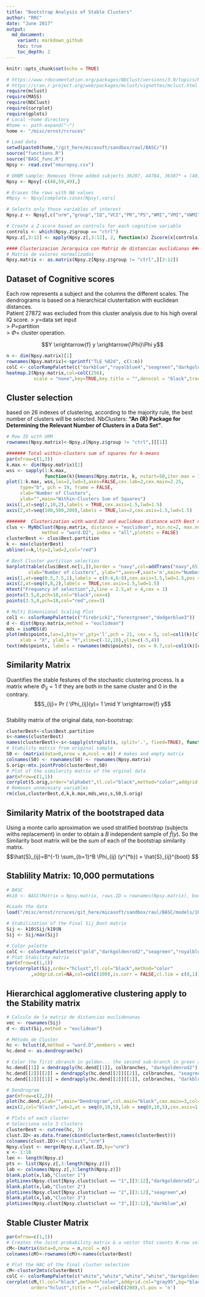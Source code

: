 ```yaml
---
title: "Bootstrap Analysis of Stable Clusters"
author: "RRC"
date: "June 2017"
output: 
  md_document:
    variant: markdown_github
    toc: true
    toc_depth: 2
---
```


```r
knitr::opts_chunk$set(echo = TRUE)
```

```r
# https://www.rdocumentation.org/packages/NbClust/versions/3.0/topics/NbClust
# https://cran.r-project.org/web/packages/mclust/vignettes/mclust.html
require(mclust)
require(MASS)
require(NbClust)
require(corrplot)
require(gplots)
# Local ~home directory
#home <- path.expand("~")
home <- "/misc/ernst/rcruces"


```

```r
# Load data
setwd(paste0(home,"/git_here/micasoft/sandbox/raul/BASC/"))
source("functions.R")
source("BASC_func.R")
Npsy <- read.csv("neuropsy.csv")

# OHBM sample: Removes three added subjects 36207, 44784, 36387* = (48, 59, 49)
Npsy <- Npsy[-c(48,59,49),]

# Erases the rows with NA values
#Npsy <- Npsy[complete.cases(Npsy),vars] 

# Selects only those variables of interest
Npsy.z <- Npsy[,c("urm","group","IQ","VCI","PR","PS","WMI","VMI","VWMI","IMI","DMI","AMI")]

# Create a Z-score based on controls for each cognitive variable
controls <- which(Npsy.z$group == "ctrl")
Npsy.z[,3:12] <- apply(Npsy.z[,3:12], 2, function(x) Zscore(x[controls],x))

#### Clusterizacion Jerarquica con Matriz de distancias euclidianas ####
# Matrix de valores normalizados
Npsy.matrix <- as.matrix(Npsy.z[Npsy.z$group != "ctrl",][3:12])

```


## Dataset of Cognitive scores
Each row represents a subject and the columns the different scales. The dendrograms is based on a hierarchical clusteritation with euclidean distances.  
Patient 27872 was excluded from this cluster analysis due to his high overal IQ score.
> $y$=data set input  
> $P$=partition  
> $\Phi$= cluster operation.
  
$$Y \xrightarrow{f}  y \xrightarrow{\Phi}\Phi y$$
```r
n <- dim(Npsy.matrix)[1]
rownames(Npsy.matrix)<-sprintf("TLE %02d", c(1:n))
colC <- colorRampPalette(c("darkblue","royalblue4","seagreen","darkgoldenrod2","gold"))
heatmap.2(Npsy.matrix,col=colC(256),
          scale = "none",key=TRUE,key.title = "",denscol = "black",tracecol = NA,dendrogram = "none",main = "Cognitive scores",Rowv=FALSE,Colv=FALSE)
```

## Cluster selection
based on 26 indexes of clustering, according to the majority rule, the best number of clusters will be selected. NbClusters: **"An {R} Package for Determining the Relevant Number of Clusters in a Data Set"**.
```r
# Row ID with URM
rownames(Npsy.matrix)<-Npsy.z[Npsy.z$group != "ctrl",][[1]]

####### Total within-clusters sum of squares for k-means 
par(mfrow=c(1,3))
k.max <- dim(Npsy.matrix)[2]
wss <- sapply(1:k.max,
              function(k){kmeans(Npsy.matrix, k, nstart=50,iter.max = 15 )$tot.withinss})
plot(1:k.max, wss,las=2,lwd=3,axes=FALSE,cex.lab=2,cex.main=2.25,
     type="b", pch = 19, frame = FALSE,
     xlab="Number of Clusters",
     ylab="",main="Within-Clusters Sum of Squares")
axis(1,at=seq(2,10,2),labels = TRUE,cex.axis=1.5,lwd=1.5)
axis(2,at=seq(100,500,200),labels = TRUE,las=2,cex.axis=1.5,lwd=1.5)

#######  Clusterization with ward.D2 and euclidean distance with Best number of clusters
clus <- MyNbClust(Npsy.matrix, distance = "euclidean", min.nc=2, max.nc=8, 
             method = "ward.D2", index = "all",plotetc = FALSE)
clusterBest <- clus$Best.partition
k <- max(clusterBest)
abline(v=k,lty=2,lwd=2,col="red")

# Best Cluster partition selection
barplot(table(clus$Best.nc[1,]),border = "navy",col=addTrans("navy",65),space=0,cex.lab=2,
        xlab="Number of clusters", ylab="",axes=F,xaxt='n',main="Number of clusters selected by 26 criteria")
axis(1,at=seq(0.5,7.5,1),labels = c(0:4,6:8),cex.axis=1.5,lwd=1.5,pos = -0.25)
axis(2,at=seq(0,8,2),labels = TRUE,cex.axis=1.5,lwd=1.5)
mtext("Frequency of selection",2,line = 2.5,at = 4,cex = 1)
points(3.5,8,pch=18,col="black",cex=4)
points(3.5,8,pch=18,col="red",cex=3)

# Multi Dimensional Scaling Plot
col1 <- colorRampPalette(c("firebrick1","forestgreen","dodgerblue3"))
d <- dist(Npsy.matrix,method = "euclidean")
mds = isoMDS(d)
plot(mds$points,las=1,bty='n',pty='l',pch = 21, cex = 5, col=col1(k)[clusterBest],bg = adjustcolor(col1(k)[clusterBest], alpha = 0.2), 
     xlab = "X", ylab = "Y",xlim=c(-12,10),ylim=c(-5,4)) 
text(mds$points, labels = rownames(mds$points), cex = 0.7,col=col1(k)[clusterBest])

```

## Similarity Matrix
Quantifies  the stable festures of the stochastic clustering process. Is a matrix where $\Phi_{ij}=1$ if they are both in the same cluster and 0 in the contrary.  
$$S_{ij}= Pr ( \Phi_{ij}(y)= 1 \mid Y \xrightarrow{f} y$$  
Stability matrix of the original data, non-bootstrap:
```r
clusterBest<-clus$Best.partition
s<-names(clusterBest)
names(clusterBest)<-s<-sapply(strsplit(s, split='.', fixed=TRUE), function(x) (x[1]))
# Stability matrix from original sample
S0 <- (matrix(data=0,nrow = n,ncol = n)) # makes and empty matrix
colnames(S0) <- rownames(S0) <- rownames(Npsy.matrix)
S.orig<-mtx.jointProb(clusterBest,S0)
# Plot of the similarity matrix of the orginal data
par(mfrow=c(1,1))
corrplot(S.orig,order="alphabet",tl.col="black",method="color",addgrid.col="gray95",bg="black",is.corr = FALSE)
# Removes unnecesary variables
rm(clus,clusterBest,d,k,k.max,mds,wss,s,S0,S.orig)
```
  
## Similarity Matrix of the bootstraped data  
Using a monte carlo aproximation we used stratified bootstrap (subjects withs replacement) in order to obtain a $B$ independent sample of $\hat{f}(y)$. So the Similarity boot matrix will be the sum of each of the bootstrap similarity matrix. 
$$\hat{S}_{ij}=B^{-1} \sum_{b=1}^B \Phi_{ij} (y^{*b}) = \hat{S}_{ij}^{boot} $$

## Stablility Matrix: 10,000 permutations
```r
# BASC
#k10 <- BASC(Matrix = Npsy.matrix, rows.ID = rownames(Npsy.matrix), boots = 10000)

#Loads the data
load("/misc/ernst/rcruces/git_here/micasoft/sandbox/raul/BASC/models/10k_31subjs_ohbm.RData")

# Stabilization of the Final Sij_Boot matrix
Sij <- k10$Sij/k10$N
Sij <- Sij/max(Sij)

# Color palette
colC <- colorRampPalette(c("gold","darkgoldenrod2","seagreen","royalblue4","white","white","white","royalblue4","seagreen","darkgoldenrod2","gold"))
# Plot Stability matrix
par(mfrow=c(1,1))
try(corrplot(Sij,order="hclust",tl.col="black",method="color"
         ,addgrid.col=NA,col=colC(100),is.corr = FALSE,cl.lim = c(0,1)))
```


## Hierarchical agglomerative clustering apply to the Stability matrix
```r
# Calculo de la matriz de distancias euclidenanas
vec <- rownames(Sij)
d <- dist(Sij,method = "euclidean")

# Método de Cluster
hc <- hclust(d,method = "ward.D",members = vec)
hc.dend <- as.dendrogram(hc) 

# Color the first sbranch in golden... the second sub-branch in green and the second sub-branch  in blue
hc.dend[[1]] = dendrapply(hc.dend[[1]], colbranches, "darkgoldenrod2")
hc.dend[[2]][[2]] = dendrapply(hc.dend[[2]][[2]], colbranches, "seagreen")
hc.dend[[2]][[1]] = dendrapply(hc.dend[[2]][[1]], colbranches, "darkblue")

# Dendrogram
par(mfrow=c(2,2))
plot(hc.dend,xlab="",main="Dendrogram",col.main="black",cex.main=3,col="black",lwd=4,axes = FALSE,ylab="High")
axis(2,col="black",lwd=2,at = seq(0,10,5),lab = seq(0,10,5),cex.axis=1.2,las=2,col.axis="black")

# Plots of each cluster
# Selecciona solo 3 clusters
clusterBest <- cutree(hc, 3)
clust.ID<-as.data.frame(cbind(clusterBest,names(clusterBest)))
colnames(clust.ID)<-c("clust","urm")
Npsy.clust <- merge(Npsy.z,clust.ID,by="urm")
x <- 1:10
len <- length(Npsy.z)
pts <- list(Npsy.z[,3:length(Npsy.z)])
lab <- colnames(Npsy.z[,3:length(Npsy.z)])
blank.plot(x,lab,"Cluster 1")
plotLines(Npsy.clust[Npsy.clust$clust == "1",][3:12],"darkgoldenrod2",x)
blank.plot(x,lab,"Cluster 2")
plotLines(Npsy.clust[Npsy.clust$clust == "2",][3:12],"seagreen",x)
blank.plot(x,lab,"Cluster 3")
plotLines(Npsy.clust[Npsy.clust$clust == "3",][3:12],"darkblue",x)

```

## Stable Cluster Matrix  
```r
par(mfrow=c(1,1))
# Creates the Joint probability matrix & a vector that counts N-row selection by random resampling
cM<-(matrix(data=0,nrow = n,ncol = n))
colnames(cM)<-rownames(cM)<-names(clusterBest)

# Plot the HAC of the final cluster selection 
cM<-cluster2mtx(clusterBest)
colC <- colorRampPalette(c("white","white","white","white","darkgoldenrod2","seagreen","darkblue"))
corrplot(cM,tl.col="black",method="color",addgrid.col="gray95",bg="black",is.corr = FALSE,
         order="hclust",title = "",col=colC(200),cl.pos = 'n')
```



